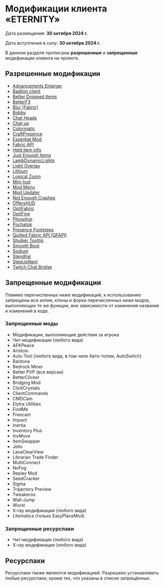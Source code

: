 # Модификации клиента «ETERNITY»

Дата размещения: **30 октября 2024 г.** 

Дата вступления в силу: **30 октября 2024 г.** 

В данном разделе прописаны **разрешенные** и **запрещенные** модификации клиента на проекте.

## Разрешенные модификации

- [Advancements Enlarger](https://www.curseforge.com/minecraft/mc-mods/advancements-enlarger)
- [Badlion client](https://client.badlion.net/)
- [Better Dropped Items](https://www.curseforge.com/minecraft/mc-mods/better-dropped-items)
- [BetterF3](https://www.curseforge.com/minecraft/mc-mods/betterf3)
- [Blur (Fabric)](https://www.curseforge.com/minecraft/mc-mods/blur-fabric)
- [Bobby](https://www.curseforge.com/minecraft/mc-mods/bobby)
- [Chat Heads](https://www.curseforge.com/minecraft/mc-mods/chat-heads)
- [Chat up](https://www.curseforge.com/minecraft/mc-mods/chat-up)
- [Colormatic](https://www.curseforge.com/minecraft/mc-mods/colormatic)
- [CraftPresence](https://www.curseforge.com/minecraft/mc-mods/craftpresence)
- [Essential Mod](https://www.curseforge.com/minecraft/mc-mods/essential-mod)
- [Fabric API](https://www.curseforge.com/minecraft/mc-mods/fabric-api)
- [Held item info](https://www.curseforge.com/minecraft/mc-mods/held-item-info)
- [Just Enough Items](https://www.curseforge.com/minecraft/mc-mods/jei)
- [LambDynamicLights](https://www.curseforge.com/minecraft/mc-mods/lambdynamiclights)
- [Light Overlay](https://www.curseforge.com/minecraft/mc-mods/light-overlay)
- [Lithium](https://www.curseforge.com/minecraft/mc-mods/lithium)
- [Logical Zoom](https://www.curseforge.com/minecraft/mc-mods/logical-zoom)
- [Mini hud](https://www.curseforge.com/minecraft/mc-mods/minihud)
- [Mod Menu](https://www.curseforge.com/minecraft/mc-mods/modmenu)
- [Mod Updater](https://www.curseforge.com/minecraft/mc-mods/minecraft-mod-updater)
- [Not Enough Crashes](https://www.curseforge.com/minecraft/mc-mods/not-enough-crashes-forge)
- [OffersHUD](https://www.curseforge.com/minecraft/mc-mods/offershud)
- [OptiFabric](https://www.curseforge.com/minecraft/mc-mods/optifabric)
- [OptiFine](https://optifine.net/home)
- [Phosphor](https://www.curseforge.com/minecraft/mc-mods/phosphor)
- [Pochatok](https://modrinth.com/mod/pochatok)
- [Presence Footsteps](https://www.curseforge.com/minecraft/mc-mods/presence-footsteps)
- [Quilted Fabric API (QFAPI)](https://www.curseforge.com/minecraft/mc-mods/qsl)
- [Shulker Tooltip](https://www.curseforge.com/minecraft/mc-mods/shulker-tooltip)
- [Smooth Boot](https://www.curseforge.com/minecraft/mc-mods/smooth-boot)
- [Sodium](https://www.curseforge.com/minecraft/mc-mods/sodium)
- [Stendhal](https://www.curseforge.com/minecraft/mc-mods/stendhal)
- [StepUpNext](https://www.curseforge.com/minecraft/mc-mods/stepupnext)
- [Twitch Chat Bridge](https://www.curseforge.com/minecraft/mc-mods/twitch-chat)

## Запрещенные модификации

Помимо перечисленных ниже модификаций, к использованию запрещены все копии, клоны и форки перечисленных ниже модов, выполняющих те же функции, вне зависимости от изменения названия и изменений в коде.

### Запрещенные моды

- Модификации, выполняющие действия за игрока
- Чит-модификации (любого вида)
- AFKPeace
- Aristois
- Auto Tool (любого вида, в том чиле Авто-тотем, AutoSwitch)
- Baritone
- Bedrock Miner
- Better PVP (все версии)
- BetterClicker
- Bridging Mod
- ClickCrystals
- ClientCommands
- CMDCam
- Elytra Utilities
- FindMe
- Freecam
- Impact
- Inertia
- Inventory Plus
- InvMove
- ItemSwapper
- Jello
- LavaClearView
- Librarian Trade Finder
- MultiConnect
- NoFog
- Replay Mod
- SeedCracker
- Sigma
- Trajectory Preview
- Tweakeroo
- Wall-Jump
- Wurst
- X-ray модификации (любого вида)
- Litematica (только EasyPlaceMod)

### Запрещенные ресурспаки

- Чит-модификации (любого вида)
- X-ray модификации (любого вида)

## Ресурспаки

Ресурспаки также являются модификацией. Разрешено устанавливать любые ресурспаки, кроме тех, что указаны в списке запрещённых.